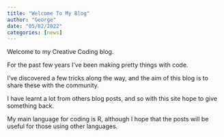 ```yaml
---
title: "Welcome To My Blog"
author: "George"
date: "05/02/2022"
categories: [news]
---
```


Welcome to my Creative Coding blog.

For the past few years I've been making pretty things with code.

I've discovered a few tricks along the way, and the aim of this blog is to share these with the community.

I have learnt a lot from others blog posts, and so with this site hope to give something back.

My main language for coding is R, although I hope that the posts will be useful for those using other languages.

```{=html}
<script src="https://giscus.app/client.js"
        data-repo="georgemsavva/creativecoding"
        data-repo-id="R_kgDOHRS9pg"
        data-category="Announcements"
        data-category-id="DIC_kwDOHRS9ps4CO5d8"
        data-mapping="pathname"
        data-reactions-enabled="1"
        data-emit-metadata="0"
        data-input-position="bottom"
        data-theme="light"
        data-lang="en"
        crossorigin="anonymous"
        async>
</script>
```
